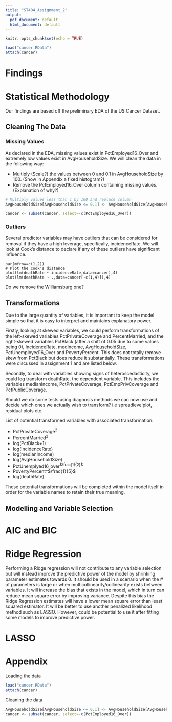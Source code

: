 ---
title: "ST404_Assignment_2"
output:
  pdf_document: default
  html_document: default
---

```{r setup, include=FALSE}
knitr::opts_chunk$set(echo = TRUE)
```
```{r, include = FALSE}
load("cancer.RData")
attach(cancer)
```
# Findings

# Statistical Methodology

Our findings are based off the preliminary EDA of the US Cancer Dataset.

## Cleaning The Data
### Missing Values
As declared in the EDA, missing values exist in PctEmployed16_Over and extremely low values exist in AvgHouseholdSize. We will clean the data in the following way:

* Multiply (Scale?) the values between 0 and 0.1 in AvgHouseholdSize by 100. (Show in Appendix a fixed histogram?)
* Remove the PctEmployed16_Over column containing missing values. (Explanation of why?)

``` {r ScaleColumn, echo = FALSE}
# Multiply values less than 1 by 100 and replace column
AvgHouseholdSize[AvgHouseholdSize <= 0.1] <- AvgHouseholdSize[AvgHouseholdSize <= 0.1]*100
```
``` {r RemoveMissingValuesColumn, echo = FALSE}
cancer <- subset(cancer, select=-c(PctEmployed16_Over))
```

### Outliers
Several predictor variables may have outliers that can be considered for removal if they have a high leverage, specifically, incidenceRate. We will look at Cook's distance to declare if any of these outliers have significant influence.

``` {CheckOutliers, echo = FALSE}
par(mfrow=c(1,2))
# Plot the cook's distance
plot(lm(deathRate ~ incidenceRate,data=cancer),4)
plot(lm(deathRate ~ .,data=cancer[-c(1,4)]),4)
```
Do we remove the Williamsburg one?

## Transformations

Due to the large quantity of variables, it is important to keep the model simple so that it is easy to interpret and maintains explanatory power.

Firstly, looking at skewed variables, we could perform transformations of the left-skewed variables PctPrivateCoverage and PercentMarried, and the right-skewed variables PctBlack (after a shift of 0.05 due to some values being 0), IncidenceRate, medIncome, AvgHouseholdSize, PctUnemployed16_Over and PovertyPercent. This does not totally remove skew from PctBlack but does reduce it substantially. These transformations were discussed in assignment 1 and are listed below.

Secondly, to deal with variables showing signs of heteroscedasticity, we could log transform deathRate, the dependent variable. This includes the variables medianIncome, PctPrivateCoverage, PctEmpPrivCoverage and PctPublicCoverage.

Should we do some tests using diagnosis methods we can now use and decide which ones we actually wish to transform? i.e spreadlevelplot, residual plots etc.


List of potential transformed variables with associated transformation:

* PctPrivateCoverage^2^
* PercentMarried^2^
* log(PctBlack$+1$)
* log(IncidenceRate)
* log(medianIncome)
* log(AvgHouseholdSize)
* PctUnemplyed16_over^$\frac{1}{2}$^
* PovertyPercent^$\frac{1}{5}$
* log(deathRate)

These potential transformations will be completed within the model itself in order for the variable names to retain their true meaning.

## Modelling and Variable Selection
# AIC and BIC

# Ridge Regression
Performing a Ridge regression will not contribute to any variable selection but will instead improve the predictive power of the model by shrinking parameter estimates towards 0. 
It should be used in a scenario when the # of parameters is large or when multicollinearity/collinearity exists between variables.
It will increase the bias that exists in the model, which in turn can reduce mean square error by improving variance. Despite this bias the Ridge Regression estimates will have a lower mean square error than least squared estimator.
It will be better to use another penalized likelihood method such as LASSO. However, could be potential to use it after fitting some models to improve predictive power.

# LASSO




















# Appendix

Loading the data
```{r}
load("cancer.RData")
attach(cancer)
```


Cleaning the data
```{r}
AvgHouseholdSize[AvgHouseholdSize <= 0.1] <- AvgHouseholdSize[AvgHouseholdSize <= 0.1]*100
cancer <- subset(cancer, select=-c(PctEmployed16_Over)) 
```


